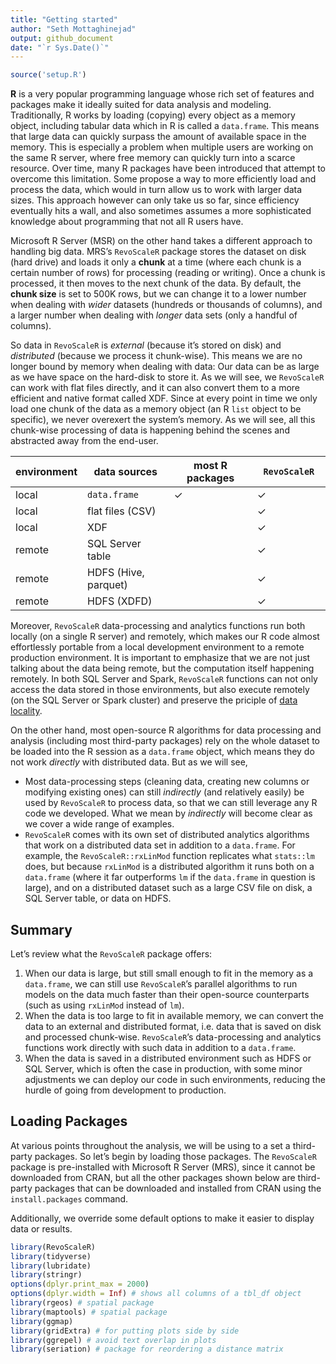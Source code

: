 ```yaml
---
title: "Getting started"
author: "Seth Mottaghinejad"
output: github_document
date: "`r Sys.Date()`"
---
```


```r
source('setup.R')
```

**R** is a very popular programming language whose rich set of features and packages make it ideally suited for data analysis and modeling. Traditionally, R works by loading (copying) every object as a memory object, including tabular data which in R is called a `data.frame`. This means that large data can quickly surpass the amount of available space in the memory. This is especially a problem when multiple users are working on the same R server, where free memory can quickly turn into a scarce resource. Over time, many R packages have been introduced that attempt to overcome this limitation. Some propose a way to more efficiently load and process the data, which would in turn allow us to work with larger data sizes. This approach however can only take us so far, since efficiency eventually hits a wall, and also sometimes assumes a more sophisticated knowledge about programming that not all R users have.

Microsoft R Server (MSR) on the other hand takes a different approach to handling big data. MRS's `RevoScaleR` package stores the dataset on disk (hard drive) and loads it only a **chunk** at a time (where each chunk is a certain number of rows) for processing (reading or writing). Once a chunk is processed, it then moves to the next chunk of the data. By default, the **chunk size** is set to 500K rows, but we can change it to a lower number when dealing with *wider* datasets (hundreds or thousands of columns), and a larger number when dealing with *longer* data sets (only a handful of columns).

So data in `RevoScaleR` is *external* (because it's stored on disk) and *distributed* (because we process it chunk-wise). This means we are no longer bound by memory when dealing with data: Our data can be as large as we have space on the hard-disk to store it. As we will see, we `RevoScaleR` can work with flat files directly, and it can also convert them to a more efficient and native format called XDF. Since at every point in time we only load one chunk of the data as a memory object (an R `list` object to be specific), we never overexert the system's memory. As we will see, all this chunk-wise processing of data is happening behind the scenes and abstracted away from the end-user.

| environment   | data sources           | most R packages       | `RevoScaleR`       |
|---------------|------------------------|-----------------------|--------------------|
| local         | `data.frame`           | &#10003;              | &#10003;           |
| local         | flat files (CSV)       |                       | &#10003;           |
| local         | XDF                    |                       | &#10003;           |
| remote        | SQL Server table       |                       | &#10003;           |
| remote        | HDFS (Hive, parquet)   |                       | &#10003;           |
| remote        | HDFS (XDFD)            |                       | &#10003;           |

Moreover, `RevoScaleR` data-processing and analytics functions run both locally (on a single R server) and remotely, which makes our R code almost effortlessly portable from a local development environment to a remote production environment. It is important to emphasize that we are not just talking about the data being remote, but the computation itself happening remotely. In both SQL Server and Spark, `RevoScaleR` functions can not only access the data stored in those environments, but also execute remotely (on the SQL Server or Spark cluster) and preserve the priciple of [data locality](https://www.microsoft.com/en-us/research/publication/maximizing-data-locality-in-distributed-systems/).

On the other hand, most open-source R algorithms for data processing and analysis (including most third-party packages) rely on the whole dataset to be loaded into the R session as a `data.frame` object, which means they do not work *directly* with distributed data. But as we will see,

 - Most data-processing steps (cleaning data, creating new columns or modifying existing ones) can still *indirectly* (and relatively easily) be used by `RevoScaleR` to process data, so that we can still leverage any R code we developed. What we mean by *indirectly* will become clear as we cover a wide range of examples.
 - `RevoScaleR` comes with its own set of distributed analytics algorithms that work on a distributed data set in addition to a `data.frame`. For example, the `RevoScaleR::rxLinMod` function replicates what `stats::lm` does, but because `rxLinMod` is a distributed algorithm it runs both on a `data.frame` (where it far outperforms `lm` if the `data.frame` in question is large), and on a distributed dataset such as a large CSV file on disk, a SQL Server table, or data on HDFS.

## Summary

Let's review what the `RevoScaleR` package offers:

 1. When our data is large, but still small enough to fit in the memory as a `data.frame`, we can still use `RevoScaleR`'s parallel algorithms to run models on the data much faster than their open-source counterparts (such as using `rxLinMod` instead of `lm`).
 2. When the data is too large to fit in available memory, we can convert the data to an external and distributed format, i.e. data that is saved on disk and processed chunk-wise. `RevoScaleR`'s data-processing and analytics functions work directly with such data in addition to a `data.frame`.
 3. When the data is saved in a distributed environment such as HDFS or SQL Server, which is often the case in production, with some minor adjustments we can deploy our code in such environments, reducing the hurdle of going from development to production.

## Loading Packages

At various points throughout the analysis, we will be using to a set a third-party packages. So let's begin by loading those packages. The `RevoScaleR` package is pre-installed with Microsoft R Server (MRS), since it cannot be downloaded from CRAN, but all the other packages shown below are third-party packages that can be downloaded and installed from CRAN using the `install.packages` command.

Additionally, we override some default options to make it easier to display data or results.

```r
library(RevoScaleR)
library(tidyverse)
library(lubridate)
library(stringr)
options(dplyr.print_max = 2000)
options(dplyr.width = Inf) # shows all columns of a tbl_df object
library(rgeos) # spatial package
library(maptools) # spatial package
library(ggmap)
library(gridExtra) # for putting plots side by side
library(ggrepel) # avoid text overlap in plots
library(seriation) # package for reordering a distance matrix
```

